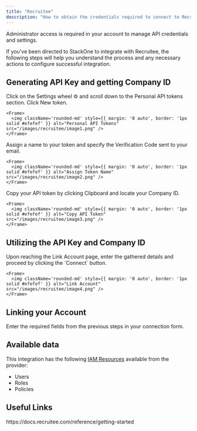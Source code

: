 ```yaml
---
title: "Recruitee"
description: "How to obtain the credentials required to connect to Recruitee."
---
```



<Note>
  Administrator access is required in your account to manage API credentials and settings.
</Note>

If you've been directed to StackOne to integrate with Recruitee, the following steps will help you understand the process and any necessary actions to configure successful integration.

## Generating API Key and getting Company ID

<Steps>
  <Step title="Navigate to Personal API tokens">
    Click on the Settings wheel ⚙️ and scroll down to the Personal API tokens section. Click New token.

    <Frame>
      <img className='rounded-md' style={{ margin: '0 auto', border: '1px solid #efefef' }} alt="Personal API Tokens" src="/images/recruitee/image1.png" />
    </Frame>
  </Step>

  <Step title="Assign a name to your token">
    Assign a name to your token and specify the Verification Code sent to your email.

    <Frame>
      <img className='rounded-md' style={{ margin: '0 auto', border: '1px solid #efefef' }} alt="Assign Token Name" src="/images/recruitee/image2.png" />
    </Frame>
  </Step>

  <Step title="Copy your API token and locate your Company ID">
    Copy your API token by clicking Clipboard and locate your Company ID.

    <Frame>
      <img className='rounded-md' style={{ margin: '0 auto', border: '1px solid #efefef' }} alt="Copy API Token" src="/images/recruitee/image3.png" />
    </Frame>
  </Step>
</Steps>

## Utilizing the API Key and Company ID

<Steps>
  <Step title="Enter the Details">
    Upon reaching the Link Account page, enter the gathered details and proceed by clicking the `Connect` button.

    <Frame>
      <img className='rounded-md' style={{ margin: '0 auto', border: '1px solid #efefef' }} alt="Link Account" src="/images/recruitee/image4.png" />
    </Frame>
  </Step>
</Steps>


## Linking your Account

Enter the required fields from the previous steps in your connection form.

<IntegrationFooter />


## Available data

This integration has the following [IAM Resources](https://docs.stackone.com/reference/iam_list_users) available from the provider:
<ul>
 <li>Users</li>
 <li>Roles</li>
 <li>Policies</li>
</ul>


## Useful Links
<Card title="API Reference" icon="link" href="https://docs.recruitee.com/reference/getting-started">
    https://docs.recruitee.com/reference/getting-started
</Card>
